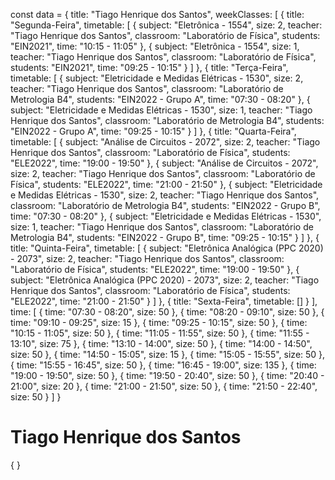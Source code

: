 const data = {
  title: "Tiago Henrique dos Santos",
  weekClasses: [
    {
      title: "Segunda-Feira",
      timetable: [
        {
          subject: "Eletrônica - 1554",
          size: 2,
          teacher: "Tiago Henrique dos Santos",
          classroom: "Laboratório de Física",
          students: "EIN2021",
          time: "10:15 - 11:05"
        },
        {
          subject: "Eletrônica - 1554",
          size: 1,
          teacher: "Tiago Henrique dos Santos",
          classroom: "Laboratório de Física",
          students: "EIN2021",
          time: "09:25 - 10:15"
        }
      ]
    },
    {
      title: "Terça-Feira",
      timetable: [
        {
          subject: "Eletricidade e Medidas Elétricas - 1530",
          size: 2,
          teacher: "Tiago Henrique dos Santos",
          classroom: "Laboratório de Metrologia B4",
          students: "EIN2022 - Grupo A",
          time: "07:30 - 08:20"
        },
        {
          subject: "Eletricidade e Medidas Elétricas - 1530",
          size: 1,
          teacher: "Tiago Henrique dos Santos",
          classroom: "Laboratório de Metrologia B4",
          students: "EIN2022 - Grupo A",
          time: "09:25 - 10:15"
        }
      ]
    },
    {
      title: "Quarta-Feira",
      timetable: [
        {
          subject: "Análise de Circuitos - 2072",
          size: 2,
          teacher: "Tiago Henrique dos Santos",
          classroom: "Laboratório de Física",
          students: "ELE2022",
          time: "19:00 - 19:50"
        },
        {
          subject: "Análise de Circuitos - 2072",
          size: 2,
          teacher: "Tiago Henrique dos Santos",
          classroom: "Laboratório de Física",
          students: "ELE2022",
          time: "21:00 - 21:50"
        },
        {
          subject: "Eletricidade e Medidas Elétricas - 1530",
          size: 2,
          teacher: "Tiago Henrique dos Santos",
          classroom: "Laboratório de Metrologia B4",
          students: "EIN2022 - Grupo B",
          time: "07:30 - 08:20"
        },
        {
          subject: "Eletricidade e Medidas Elétricas - 1530",
          size: 1,
          teacher: "Tiago Henrique dos Santos",
          classroom: "Laboratório de Metrologia B4",
          students: "EIN2022 - Grupo B",
          time: "09:25 - 10:15"
        }
      ]
    },
    {
      title: "Quinta-Feira",
      timetable: [
        {
          subject: "Eletrônica Analógica (PPC 2020) - 2073",
          size: 2,
          teacher: "Tiago Henrique dos Santos",
          classroom: "Laboratório de Física",
          students: "ELE2022",
          time: "19:00 - 19:50"
        },
        {
          subject: "Eletrônica Analógica (PPC 2020) - 2073",
          size: 2,
          teacher: "Tiago Henrique dos Santos",
          classroom: "Laboratório de Física",
          students: "ELE2022",
          time: "21:00 - 21:50"
        }
      ]
    },
    {
      title: "Sexta-Feira",
      timetable: []
    }
  ],
  time: [
    {
      time: "07:30 - 08:20",
      size: 50
    },
    {
      time: "08:20 - 09:10",
      size: 50
    },
    {
      time: "09:10 - 09:25",
      size: 15
    },
    {
      time: "09:25 - 10:15",
      size: 50
    },
    {
      time: "10:15 - 11:05",
      size: 50
    },
    {
      time: "11:05 - 11:55",
      size: 50
    },
    {
      time: "11:55 - 13:10",
      size: 75
    },
    {
      time: "13:10 - 14:00",
      size: 50
    },
    {
      time: "14:00 - 14:50",
      size: 50
    },
    {
      time: "14:50 - 15:05",
      size: 15
    },
    {
      time: "15:05 - 15:55",
      size: 50
    },
    {
      time: "15:55 - 16:45",
      size: 50
    },
    {
      time: "16:45 - 19:00",
      size: 135
    },
    {
      time: "19:00 - 19:50",
      size: 50
    },
    {
      time: "19:50 - 20:40",
      size: 50
    },
    {
      time: "20:40 - 21:00",
      size: 20
    },
    {
      time: "21:00 - 21:50",
      size: 50
    },
    {
      time: "21:50 - 22:40",
      size: 50
    }
  ]
}

# Tiago Henrique dos Santos

<div>
    {
        <Grid
            title={data.title} 
            weekClasses={data.weekClasses} 
            time={data.time}
        />
    }
</div>